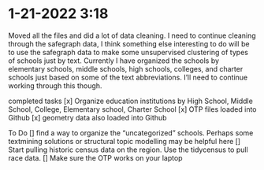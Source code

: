 # 1-21-2022 3:18

Moved all the files and did a lot of data cleaning. I need to continue cleaning through the safegraph data, I think something else interesting to do will be to use the safegraph data to make some unsupervised clustering of types of schools just by text. Currently I have organized the schools by elementary schools, middle schools, high schools, colleges, and charter schools just based on some of the text abbreviations. I'll need to continue working through this though. 

completed tasks
[x] Organize education institutions by High School, Middle School, College, Elementary school, Charter School
[x] OTP files loaded into Github
[x] geometry data also loaded into Github

To Do
[] find a way to organize the "uncategorized" schools. Perhaps some textmining solutions or structural topic modelling may be helpful here
[] Start pulling historic census data on the region. Use the tidycensus to pull race data.
[] Make sure the OTP works on your laptop